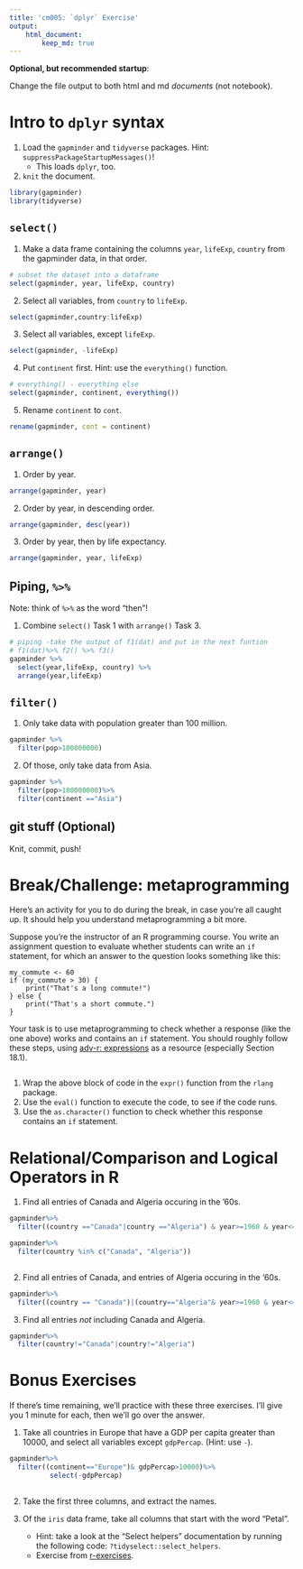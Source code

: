 ```yaml
---
title: 'cm005: `dplyr` Exercise'
output:
    html_document:
        keep_md: true
---
```


**Optional, but recommended startup**:

Change the file output to both html and md _documents_ (not notebook).

# Intro to `dplyr` syntax
1. Load the `gapminder` and `tidyverse` packages. Hint: `suppressPackageStartupMessages()`!
    - This loads `dplyr`, too.
2. `knit` the document. 

```r
library(gapminder)
library(tidyverse)
```


## `select()`

1. Make a data frame containing the columns `year`, `lifeExp`, `country` from the gapminder data, in that order.

```r
# subset the dataset into a dataframe
select(gapminder, year, lifeExp, country)
```

2. Select all variables, from `country` to `lifeExp`. 
```r
select(gapminder,country:lifeExp)
```

3. Select all variables, except `lifeExp`.
```r
select(gapminder, -lifeExp)
```

4. Put `continent` first. Hint: use the `everything()` function.
```r
# everything() - everything else
select(gapminder, continent, everything())
```

5. Rename `continent` to `cont`.
```r
rename(gapminder, cont = continent)
```

## `arrange()`

1. Order by year.
```r
arrange(gapminder, year)
```


2. Order by year, in descending order.
```r
arrange(gapminder, desc(year))
```


3. Order by year, then by life expectancy.
```r
arrange(gapminder, year, lifeExp)
```


## Piping, `%>%`

Note: think of `%>%` as the word "then"!

1. Combine `select()` Task 1 with `arrange()` Task 3.
```r
# piping -take the output of f1(dat) and put in the next funtion
# f1(dat)%>% f2() %>% f3()
gapminder %>% 
  select(year,lifeExp, country) %>%
  arrange(year,lifeExp)

```


## `filter()`

1. Only take data with population greater than 100 million.
```r
gapminder %>%
  filter(pop>100000000)
```


2. Of those, only take data from Asia.
```r
gapminder %>%
  filter(pop>100000000)%>%
  filter(continent =="Asia")
```



## git stuff (Optional)

Knit, commit, push!

# Break/Challenge: metaprogramming

Here's an activity for you to do during the break, in case you're all caught up. It should help you understand metaprogramming a bit more.

Suppose you're the instructor of an R programming course. You write an assignment question to evaluate whether students can write an `if` statement, for which an answer to the question looks something like this:

```
my_commute <- 60
if (my_commute > 30) {
    print("That's a long commute!")
} else {
    print("That's a short commute.")
}
```

Your task is to use metaprogramming to check whether a response (like the one above) works and contains an `if` statement. You should roughly follow these steps, using [adv-r: expressions](https://adv-r.hadley.nz/expressions.html) as a resource (especially Section 18.1).
```r

```

1. Wrap the above block of code in the `expr()` function from the `rlang` package.
2. Use the `eval()` function to execute the code, to see if the code runs.
3. Use the `as.character()` function to check whether this response contains an `if` statement.

# Relational/Comparison and Logical Operators in R

1. Find all entries of Canada and Algeria occuring in the '60s. 
```r
gapminder%>%
  filter((country =="Canada"|country =="Algeria") & year>=1960 & year<=1970)

gapminder%>%
  filter(country %in% c("Canada", "Algeria"))
  
```


2. Find all entries of Canada, and entries of Algeria occuring in the '60s. 
```r
gapminder%>%
  filter((country == "Canada")|(country=="Algeria"& year>=1960 & year<=1970 ))
```


3. Find all entries _not_ including Canada and Algeria.
```r
gapminder%>%
  filter(country!="Canada"|country!="Algeria")
```


# Bonus Exercises

If there's time remaining, we'll practice with these three exercises. I'll give you 1 minute for each, then we'll go over the answer.

1. Take all countries in Europe that have a GDP per capita greater than 10000, and select all variables except `gdpPercap`. (Hint: use `-`).
```r
gapminder%>%
  filter((continent=="Europe")& gdpPercap>10000)%>%
          select(-gdpPercap)
  
```


2. Take the first three columns, and extract the names.

3. Of the `iris` data frame, take all columns that start with the word "Petal". 
    - Hint: take a look at the "Select helpers" documentation by running the following code: `?tidyselect::select_helpers`.
    - Exercise from [r-exercises](https://www.r-exercises.com/2017/10/19/dplyr-basic-functions-exercises/).
